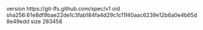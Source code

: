 version https://git-lfs.github.com/spec/v1
oid sha256:61e8df9bae22de1c3fab184fa4d29c1c11f40aac6239e12b6a0e4b65d8e49edd
size 283458
